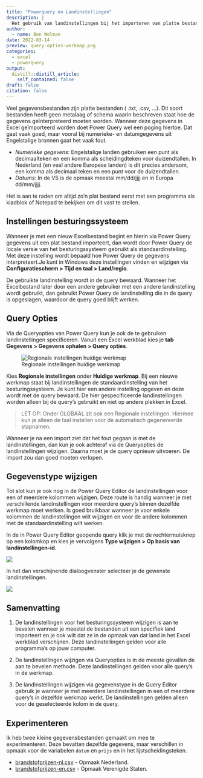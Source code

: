 ```yaml
---
title: "Powerquery en Landinstellingen"
description: |
  Het gebruik van landinstellingen bij het importeren van platte bestanden (.csv).
author:
  - name: Ben Welman
date: 2022-03-14
preview: query-opties-werkmap.png
categories:
  - excel
  - powerquery
output:
  distill::distill_article:
    self_contained: false
draft: false
citation: false
---
```


Veel gegevensbestanden zijn platte bestanden ( .txt, .csv, ...). Dit soort bestanden heeft geen metalaag of schema waarin beschreven staat hoe de gegevens geïnterpreteerd moeten worden. Wanneer deze gegevens in Excel geïmporteerd worden doet Power Query wel een poging hiertoe. Dat gaat vaak goed, maar vooral bij numerieke- en datumgegevens uit Engelstalige bronnen gaat het vaak fout.

+ *Numerieke gegevens*: Engelstalige landen gebruiken een punt als decimaalteken en een komma als scheidingdteken voor duizendtallen. In Nederland (en veel andere Europese landen) is dit precies andersom, een komma als decimaal teken en een punt voor de duizendtallen.
+ *Datums*: In de VS is de opmaak meestal mm/dd/jjjj en in Europa dd/mm/jjjj.

Het is aan te raden om altijd zo'n plat bestand eerst met een programma als kladblok of Notepad te bekijken om dit vast te stellen.

## Instellingen besturingssysteem

Wanneer je met een nieuw Excelbestand begint en hierin via Power Query gegevens uit een plat bestand importeert, dan wordt door Power Query de locale versie van het besturingssysteem gebruikt als standaardinstelling. Met deze instelling wordt bepaald hoe Power Query de gegevens interpreteert.Je kunt in Windows deze instellingen vinden en wijzigen via **Configuratiescherm > Tijd en taal > Land/regio**.

De gebruikte landinstelling wordt in de query bewaard. Wanneer het Excelbestand later door een andere gebruiker met een andere landinstelling wordt gebruikt, dan gebruikt Power Query de landinstelling die in de query is opgeslagen, waardoor de query goed blijft werken.

## Query Opties

Via de Queryopties van Power Query kun je ook de te gebruiken landinstellingen specificeren. Vanuit een Excel werkblad kies je **tab Gegevens > Gegevens ophalen > Query opties**.

![Regionale instellingen huidige werkmap](query-opties-werkmap.png)

Kies **Regionale instellingen** onder **Huidige werkmap**. Bij een nieuwe werkmap staat bij landinstellingen de standaardinstelling van het besturingssysteem. Je kunt hier een andere instelling opgeven en deze wordt met de query bewaard. De hier gespecificeerde landinstellingen worden alleen bij de query's gebruikt en niet op andere plekken in Excel.

> LET OP: Onder GLOBAAL zit ook een Regionale instellingen. Hiermee kun je alleen de taal instellen voor de automatisch gegenereerde stapnamen.

Wanneer je na een import ziet dat het fout gegaan is met de landinstellingen, dan kun je ook achteraf via de Queryopties de landinstellingen wijzigen. Daarna moet je de query opnieuw uitvoeren. De import zou dan goed moeten verlopen.

## Gegevenstype wijzigen

Tot slot kun je ook nog in de Power Query Editor de landinstellingen voor een of meerdere kolommen wijzigen. Deze route is handig wanneer je met verschillende landinstellingen voor meerdere query's binnen dezelfde werkmap moet werken. Is goed bruikbaar wanneer je voor enkele kolommen de landinstellingen wilt wijzigen en voor de andere kolommen met de standaardinstelling wilt werken.

In de in Power Query Editor geopende query klik je met de rechtermuisknop op een kolomkop en kies je vervolgens **Type wijzigen > Op basis van landinstellingen-id**.

![](gegevenstype-wijzigen.png)

In het dan verschijnende dialoogvenster selecteer je de gewenste landinstellingen.

![](gegevenstype-landinstellingen.png)

## Samenvatting

1) De landinstellingen voor het besturingssysteem wijzigen is aan te bevelen wanneer je meestal de bestanden uit een specifiek land importeert en je ook wilt dat ze in de opmaak van dat land in het Excel werkblad verschijnen. Deze landinstellingen gelden voor alle programma's op jouw computer.

2) De landinstellingen wijzigen via Queryopties is in de meeste gevallen de aan te bevelen methode. Deze landinstellingen gelden voor alle query's in de werkmap.

3) De landinstellingen wijzigen via gegevenstype in de Query Editor gebruik je wanneer je met meerdere landinstellingen in een of meerdere query's in dezelfde werkmap werkt. De landinstellingen gelden alleen voor de geselecteerde kolom in de query.

## Experimenteren

Ik heb twee kleine gegevensbestanden gemaakt om mee te experimenteren. Deze bevatten dezelfde gegevens, maar verschillen in opmaak voor de variabelen `datum` en `prijs` en in het lijstscheidingsteken.

+ [brandstofprijzen-nl.csv](brandstofprijzen-nl.csv) - Opmaak Nederland.
+ [brandstofprijzen-en.csv](brandstofprijzen-en.csv) - Opmaak Verenigde Staten.
